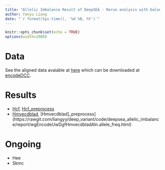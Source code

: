 ```yaml
---
title: "Allelic Imbalance Result of DeepSEA - Rerun analysis with balanced variants"
author: Yanyu Liang
date: "`r format(Sys.time(), '%d %B, %Y')`"
---
```


<style>
pre code, pre, code {
        white-space: pre !important;
        overflow-x: scroll !important;
        word-break: keep-all !important;
        word-wrap: initial !important;
    }
</style>

```r
knitr::opts_chunk$set(echo = TRUE)
options(width=2000)
```

# Data

See the aligned data avaiable at [here](https://github.com/liangyy/deep_variant/blob/code/deepsea_allelic_imbalance/data/files.csv) which can be downloaded at [encodeDCC](http://hgdownload.cse.ucsc.edu/goldenPath/hg19/encodeDCC/wgEncodeUwDgf/).

# Results

* [Hcf](https://rawgit.com/liangyy/deep_variant/code/deepsea_allelic_imbalance/report/wgEncodeUwDgfHcfAln.html), [Hcf_preprocess](https://rawgit.com/liangyy/deep_variant/code/deepsea_allelic_imbalance/report/wgEncodeUwDgfHcfAln.allele_freq.html)
* [Hmvecdblad](https://rawgit.com/liangyy/deep_variant/code/deepsea_allelic_imbalance/report/wgEncodeUwDgfHmvecdbladAln.html), [Hmvecdblad]_preprocess](https://rawgit.com/liangyy/deep_variant/code/deepsea_allelic_imbalance/report/wgEncodeUwDgfHmvecdbladAln.allele_freq.html)

# Ongoing

* Hee
* Skmc